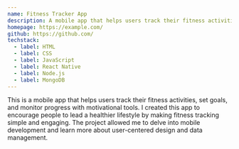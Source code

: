 ```yaml
---
name: Fitness Tracker App
description: A mobile app that helps users track their fitness activities, set goals, and monitor progress with motivational tools.
homepage: https://example.com/
github: https://github.com/
techstack:
  - label: HTML
  - label: CSS
  - label: JavaScript
  - label: React Native
  - label: Node.js
  - label: MongoDB
---
```


This is a mobile app that helps users track their fitness activities, set goals, and monitor progress with motivational tools. I created this app to encourage people to lead a healthier lifestyle by making fitness tracking simple and engaging. The project allowed me to delve into mobile development and learn more about user-centered design and data management.